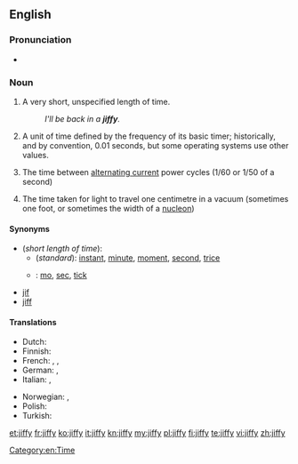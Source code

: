 ==English==

===Pronunciation===
* {{rhymes|ɪfi}}

===Noun===
{{en-noun|jiffies}}

# {{colloquial}} A very short, unspecified length of time.
#: ''I'll be back in a '''jiffy'''.''
# {{computing}} A unit of time defined by the frequency of its basic timer; historically, and by convention, 0.01 seconds, but some operating systems use other values.
# {{electronics}} The time between [[alternating current]] power cycles (1/60 or 1/50 of a second)
# {{physics}} The time taken for light to travel one centimetre in a vacuum (sometimes one foot, or sometimes the width of a [[nucleon]])

====Synonyms====
* (''short length of time''):
** (''standard''): [[instant]], [[minute]], [[moment]], [[second]], [[trice]]
** {{qualifier|colloquial}}: [[mo]], [[sec]], [[tick]]
* [[jif]]
* [[jiff]]

====Translations====

{{trans-top|short length of time}}
* Dutch: {{t+|nl|mum|n}}
* Finnish: {{t+|fi|tuokio|n}}
* French: {{t+|fr|instant|m}}, {{t+|fr|moment|m}}, {{t+|fr|seconde|f}}
* German: {{t+|de|Moment|m}}, {{t+|de|Augenblick|m}}
* Italian: {{t+|it|attimo|m}}, {{t-|it|baleno|m}}
{{trans-mid}}
* Norwegian: {{t-|no|straks}}, {{t+|no|øyeblikk|n}}
* Polish: {{t-|pl|chwilka|f}}
* Turkish: {{t+|tr|lahza}}
{{trans-bottom}}

{{trans-top|{{computing}} A unit of time defined by the frequency of its basic timer}}
{{trans-mid}}
{{trans-bottom}}

{{trans-top|{{electronics}} The time between [[alternating current]] power cycles}}
{{trans-mid}}
{{trans-bottom}}

{{trans-top|{{physics}} The time taken for light to travel one centimetre in a vacuum}}
{{trans-mid}}
{{trans-bottom}}


[[Category:en:Time]]

[[et:jiffy]]
[[fr:jiffy]]
[[ko:jiffy]]
[[it:jiffy]]
[[kn:jiffy]]
[[my:jiffy]]
[[pl:jiffy]]
[[fi:jiffy]]
[[te:jiffy]]
[[vi:jiffy]]
[[zh:jiffy]]